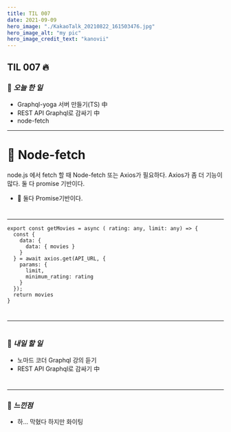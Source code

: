 ```yaml
---
title: TIL 007
date: 2021-09-09
hero_image: "./KakaoTalk_20210822_161503476.jpg"
hero_image_alt: "my pic"
hero_image_credit_text: "kanovii"
---
```


## TIL 007 🔥  
  
### 🍆 *오늘 한 일*
- Graphql-yoga 서버 만들기(TS) 中
- REST API Graphql로 감싸기 中
- node-fetch
 * * *
#  

# 🤔 Node-fetch

node.js 에서 fetch 할 때 Node-fetch 또는 Axios가 필요하다.
Axios가 좀 더 기능이 많다. 둘 다 promise 기반이다.



- 🚧 둘다 Promise기반이다. 

#  
* * *  
```
export const getMovies = async ( rating: any, limit: any) => {
  const {
    data: {
      data: { movies }
    }
  } = await axios.get(API_URL, {
    params: {
      limit,
      minimum_rating: rating
    }
  });
  return movies
}
```
#  
* * * 

#  
### 🍆 *내일 할 일*    
- 노마드 코더 Graphql 강의 듣기  
- REST API Graphql로 감싸기 中
#  
  * * *  
### 🍆 *느낀점* 
- 하... 막혔다 하지만 화이팅
